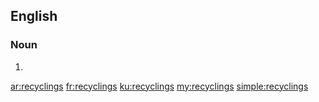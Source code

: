 ==English==

===Noun===
{{head|en|noun plural form}}

# {{plural of|recycling|lang=en}}

[[ar:recyclings]]
[[fr:recyclings]]
[[ku:recyclings]]
[[my:recyclings]]
[[simple:recyclings]]
